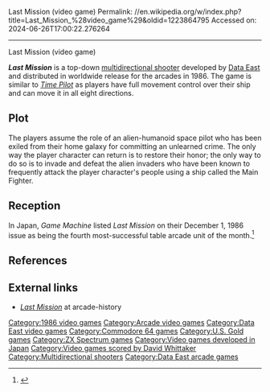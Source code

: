 Last Mission (video game)
Permalink: //en.wikipedia.org/w/index.php?title=Last_Mission_%28video_game%29&oldid=1223864795
Accessed on: 2024-06-26T17:00:22.276264



------
Last Mission (video game)
{{refimprove|date=November 2020}}
{{Distinguish|The Last Mission (video game)}}
{{Infobox video game
|title = Last Mission
|image = File:Last Mission Arcade Title Screen.png
|caption = Arcade title screen
|developer = [[Data East]]
|publisher = Data East{{vgrelease|EU|[[U.S. Gold]] (ports)}}
|designer = Akira Sakuma<br/>Kenji Nishikawa, Tomotaka Osada, Kenichi Fujimoto (hardware)
|engine = 
|programmer = Akira Sakuma, Satoshi Imamura (arcade)<br/>Keith Purkiss (C64)
|artist = Harumi Nomura<br/>Atsushi Kushima<br/>Shinji Noda<br/>Koji Akibayashi<br/>Super<br/>Tak
|composer = Yukihiko Kitahara, Michiya Hirasawa, Azusa Hara (arcade)<br/>[[David Whittaker (video game composer)|David Whittaker]] (C64)
|released = 1986 
|genre = [[Multidirectional shooter]]
|modes = [[Single-player]], [[two-player]]
|platforms = [[Arcade game|Arcade]], [[Commodore 64]], [[ZX Spectrum]]
}}

'''''Last Mission''''' is a top-down [[multidirectional shooter]] developed by [[Data East]] and distributed in worldwide release for the arcades in 1986. The game is similar to ''[[Time Pilot]]'' as players have full movement control over their ship and can move it in all eight directions.

==Plot==
The players assume the role of an alien-humanoid space pilot who has been exiled from their home galaxy for committing an unlearned crime. The only way the player character can return is to restore their honor; the only way to do so is to invade and defeat the alien invaders who have been known to frequently attack the player character's people using a ship called the Main Fighter.

==Reception==
{{Video game reviews
| award1Pub = ''Computer and Video Games''
| award1 = C+VG Hit<ref>Game review, Computer & Video Games issue 72, October 1987, page 92</ref>
}}
In Japan, ''Game Machine'' listed ''Last Mission'' on their December 1, 1986 issue as being the fourth most-successful table arcade unit of the month.<ref>{{cite magazine|title=Game Machine's Best Hit Games 25 - テーブル型TVゲーム機 (Table Videos)|magazine=[[:ja:ゲームマシン|Game Machine]]|issue=297|publisher=[[:ja:アミューズメント通信社|Amusement Press, Inc.]]|date=1 December 1986|page=23|lang=ja}}</ref>

==References==
{{Reflist}}

==External links==
*[http://www.arcade-history.com/?n=last-mission&page=detail&id=1359 ''Last Mission''] at arcade-history

[[Category:1986 video games]]
[[Category:Arcade video games]]
[[Category:Data East video games]]
[[Category:Commodore 64 games]]
[[Category:U.S. Gold games]]
[[Category:ZX Spectrum games]]
[[Category:Video games developed in Japan]]
[[Category:Video games scored by David Whittaker]]
[[Category:Multidirectional shooters]]
[[Category:Data East arcade games]]


{{scroll-shooter-videogame-stub}}